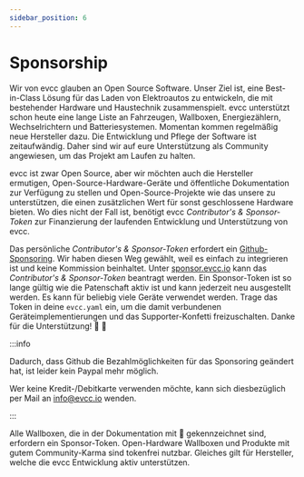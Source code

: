 ```yaml
---
sidebar_position: 6
---
```



# Sponsorship

Wir von evcc glauben an Open Source Software. Unser Ziel ist, eine Best-in-Class Lösung für das Laden von Elektroautos zu entwickeln, die mit bestehender Hardware und Haustechnik zusammenspielt. evcc unterstützt schon heute eine lange Liste an Fahrzeugen, Wallboxen, Energiezählern, Wechselrichtern und Batteriesystemen. Momentan kommen regelmäßig neue Hersteller dazu. Die Entwicklung und Pflege der Software ist zeitaufwändig. Daher sind wir auf eure Unterstützung als Community angewiesen, um das Projekt am Laufen zu halten.

evcc ist zwar Open Source, aber wir möchten auch die Hersteller ermutigen, Open-Source-Hardware-Geräte und öffentliche Dokumentation zur Verfügung zu stellen und Open-Source-Projekte wie das unsere zu unterstützen, die einen zusätzlichen Wert für sonst geschlossene Hardware bieten. Wo dies nicht der Fall ist, benötigt evcc _Contributor's & Sponsor-Token_ zur Finanzierung der laufenden Entwicklung und Unterstützung von evcc.

Das persönliche _Contributor's & Sponsor-Token_ erfordert ein [Github-Sponsoring](https://github.com/sponsors/evcc-io). Wir haben diesen Weg gewählt, weil es einfach zu integrieren ist und keine Kommission beinhaltet. Unter [sponsor.evcc.io](https://sponsor.evcc.io) kann das _Contributor's & Sponsor-Token_ beantragt werden. Ein Sponsor-Token ist so lange gültig wie die Patenschaft aktiv ist und kann jederzeit neu ausgestellt werden. Es kann für beliebig viele Geräte verwendet werden. Trage das Token in deine `evcc.yaml` ein, um die damit verbundenen Geräteimplementierungen und das Supporter-Konfetti freizuschalten. Danke für die Unterstützung! 💚 🎉

:::info

Dadurch, dass Github die Bezahlmöglichkeiten für das Sponsoring geändert hat, ist leider kein Paypal mehr möglich.

Wer keine Kredit-/Debitkarte verwenden möchte, kann sich diesbezüglich per Mail an info@evcc.io wenden.

:::

Alle Wallboxen, die in der Dokumentation mit 💚 gekennzeichnet sind, erfordern ein Sponsor-Token.
Open-Hardware Wallboxen und Produkte mit gutem Community-Karma sind tokenfrei nutzbar.
Gleiches gilt für Hersteller, welche die evcc Entwicklung aktiv unterstützen.

<SponsorToken />
